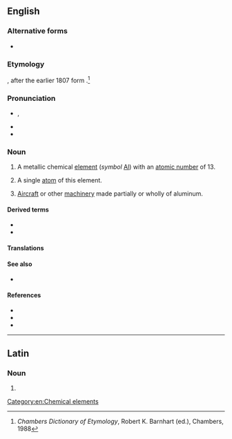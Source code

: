 ==English==
{{wikipedia}}

===Alternative forms===
* {{l|en|aluminium}} {{qualifier|the spelling used in the sciences, and in everyday British English}}

===Etymology===
{{coin|en|Humphry Davy|nat=British|occ=chemist|in=1812}}, after the earlier 1807 {{etyl|NL.|en}} form {{m|la|alumium}}.<ref>''Chambers Dictionary of Etymology'', Robert K. Barnhart (ed.), Chambers, 1988</ref>

===Pronunciation===
* {{a|GenAm|Canada}} {{enPR|ə-lo͞o'-mĭ-nəm}}, {{IPA|/ə.ˈluː.mɨ.nəm/|lang=en}}
* {{audio|en-us-aluminum.ogg|Audio (US)|lang=en}}
* {{audio|En-uk-aluminum.ogg|Audio (UK)|lang=en}}

===Noun===
{{en-noun|~}} {{lb|en|American spelling}}

# A metallic chemical [[element]] (''symbol'' [[Al]]) with an [[atomic number]] of 13.
# {{lb|en|countable}} A single [[atom]] of this element.
# {{lb|en|slang}} [[aircraft|Aircraft]] or other [[machinery]] made partially or wholly of aluminum.

====Derived terms====
* {{l|en|aluminum foil}}
* {{l|en|aluminum can}}

====Translations====
{{trans-see|aluminium}}

====See also====
* {{l|en|bauxite}}

====References====
* {{R:WebMineral}}
* {{R:mindat}}
* {{R:BBS}}
<references/>

[[Category:en:Chemical elements]]

----

==Latin==

===Noun===
{{la-noun-form|alūminum}}

# {{inflection of|alūmen||gen|p|lang=la}}